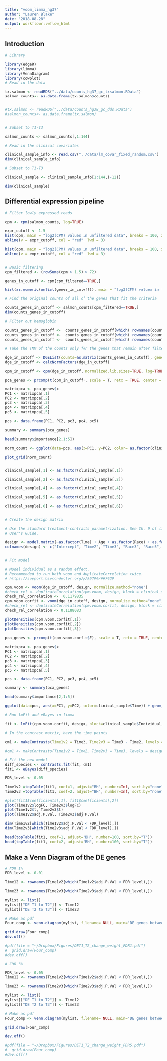 ```yaml
---
title: "voom_limma_hg37"
author: "Lauren Blake"
date: "2018-08-28"
output: workflowr::wflow_html
---
```


## Introduction

```r
# Library

library(edgeR)
library(limma)
library(VennDiagram)
library(cowplot)
# Read in the data

tx.salmon <- readRDS("../data/counts_hg37_gc_txsalmon.RData")
salmon_counts<- as.data.frame(tx.salmon$counts)


#tx.salmon <- readRDS("../data/counts_hg38_gc_dds.RData")
#salmon_counts<- as.data.frame(tx.salmon)


# Subset to T1-T3

salmon_counts <- salmon_counts[,1:144]

# Read in the clinical covariates

clinical_sample_info <- read.csv("../data/lm_covar_fixed_random.csv")
dim(clinical_sample_info)

# Subset to T1-T3

clinical_sample <- clinical_sample_info[1:144,(-12)]

dim(clinical_sample)
```

## Differential expression pipeline

```r
# Filter lowly expressed reads

cpm <- cpm(salmon_counts, log=TRUE)

expr_cutoff <- 1.5
hist(cpm, main = "log2(CPM) values in unfiltered data", breaks = 100, xlab = "log2(CPM) values")
abline(v = expr_cutoff, col = "red", lwd = 3)

hist(cpm, main = "log2(CPM) values in unfiltered data", breaks = 100, xlab = "log2(CPM) values", ylim = c(0, 100000))
abline(v = expr_cutoff, col = "red", lwd = 3)


# Basic filtering
cpm_filtered <- (rowSums(cpm > 1.5) > 72)

genes_in_cutoff <- cpm[cpm_filtered==TRUE,]

hist(as.numeric(unlist(genes_in_cutoff)), main = "log2(CPM) values in filtered data", breaks = 100, xlab = "log2(CPM) values")

# Find the original counts of all of the genes that fit the criteria 

counts_genes_in_cutoff <- salmon_counts[cpm_filtered==TRUE,]
dim(counts_genes_in_cutoff)

# Filter out hemoglobin

counts_genes_in_cutoff <-  counts_genes_in_cutoff[which( rownames(counts_genes_in_cutoff) != "HBB" ),]
counts_genes_in_cutoff <-  counts_genes_in_cutoff[which( rownames(counts_genes_in_cutoff) != "HBA2" ),]
counts_genes_in_cutoff <-  counts_genes_in_cutoff[which( rownames(counts_genes_in_cutoff) != "HBA1" ),]

# Take the TMM of the counts only for the genes that remain after filtering

dge_in_cutoff <- DGEList(counts=as.matrix(counts_genes_in_cutoff), genes=rownames(counts_genes_in_cutoff), group = as.character(t(clinical_sample$Individual)))
dge_in_cutoff <- calcNormFactors(dge_in_cutoff)

cpm_in_cutoff <- cpm(dge_in_cutoff, normalized.lib.sizes=TRUE, log=TRUE)

pca_genes <- prcomp(t(cpm_in_cutoff), scale = T, retx = TRUE, center = TRUE)

matrixpca <- pca_genes$x
PC1 <- matrixpca[,1]
PC2 <- matrixpca[,2]
pc3 <- matrixpca[,3]
pc4 <- matrixpca[,4]
pc5 <- matrixpca[,5]

pcs <- data.frame(PC1, PC2, pc3, pc4, pc5)

summary <- summary(pca_genes)

head(summary$importance[2,1:5])

norm_count <- ggplot(data=pcs, aes(x=PC1, y=PC2, color= as.factor(clinical_sample$Time))) + geom_point(aes(colour = as.factor(clinical_sample$Time))) + ggtitle("PCA of normalized counts") + scale_color_discrete(name = "Time")

plot_grid(norm_count)


clinical_sample[,1] <- as.factor(clinical_sample[,1])

clinical_sample[,2] <- as.factor(clinical_sample[,2])

clinical_sample[,4] <- as.factor(clinical_sample[,4])

clinical_sample[,5] <- as.factor(clinical_sample[,5])

clinical_sample[,6] <- as.factor(clinical_sample[,6])


# Create the design matrix

# Use the standard treatment-contrasts parametrization. See Ch. 9 of limma
# User's Guide.

design <- model.matrix(~as.factor(Time) + Age + as.factor(Race) + as.factor(BE_GROUP) + as.factor(psychmeds) + RBC + AN + AE + AL  + RIN, data = clinical_sample)
colnames(design) <- c("Intercept", "Time2", "Time3", "Race3", "Race5", "Age", "BE", "Psychmeds", "RBC", "AN", "AE", "AL", "RIN")


# Fit model 

# Model individual as a random effect.
# Recommended to run both voom and duplicateCorrelation twice.
# https://support.bioconductor.org/p/59700/#67620

cpm.voom <- voom(dge_in_cutoff, design, normalize.method="none")
#check_rel <- duplicateCorrelation(cpm.voom, design, block = clinical_sample$Individual)
check_rel_correlation <-  0.1179835
cpm.voom.corfit <- voom(dge_in_cutoff, design, normalize.method="none", plot = TRUE, block = clinical_sample$Individual, correlation = check_rel_correlation)
#check_rel <- duplicateCorrelation(cpm.voom.corfit, design, block = clinical_sample$Individual)
check_rel_correlation <- 0.1188083

plotDensities(cpm.voom.corfit[,1])
plotDensities(cpm.voom.corfit[,2])
plotDensities(cpm.voom.corfit[,3])
           
pca_genes <- prcomp(t(cpm.voom.corfit$E), scale = T, retx = TRUE, center = TRUE)

matrixpca <- pca_genes$x
PC1 <- matrixpca[,1]
PC2 <- matrixpca[,2]
pc3 <- matrixpca[,3]
pc4 <- matrixpca[,4]
pc5 <- matrixpca[,5]

pcs <- data.frame(PC1, PC2, pc3, pc4, pc5)

summary <- summary(pca_genes)

head(summary$importance[2,1:5])

ggplot(data=pcs, aes(x=PC1, y=PC2, color=clinical_sample$Time)) + geom_point(aes(colour = as.factor(clinical_sample$Time))) + ggtitle("PCA of normalized counts") + scale_color_discrete(name = "Time")

# Run lmFit and eBayes in limma

fit <- lmFit(cpm.voom.corfit, design, block=clinical_sample$Individual, correlation=check_rel_correlation)

# In the contrast matrix, have the time points

cm1 <- makeContrasts(Time1v2 = Time2, Time2v3 = Time3 - Time2, levels = design)

#cm1 <- makeContrasts(Time1v2 = Time2, Time2v3 = Time3, levels = design)

# Fit the new model
diff_species <- contrasts.fit(fit, cm1)
fit1 <- eBayes(diff_species)

FDR_level <- 0.05

Time1v2 =topTable(fit1, coef=1, adjust="BH", number=Inf, sort.by="none")
Time2v3 =topTable(fit1, coef=2, adjust="BH", number=Inf, sort.by="none")

#plot(fit1$coefficients[,1], fit1$coefficients[,2])
plot(Time1v2$logFC, Time2v3$logFC)
plot(Time1v2$t, Time2v3$t)
plot(Time1v2$adj.P.Val, Time2v3$adj.P.Val)

dim(Time1v2[which(Time1v2$adj.P.Val < FDR_level),])
dim(Time2v3[which(Time2v3$adj.P.Val < FDR_level),])

head(topTable(fit1, coef=1, adjust="BH", number=100, sort.by="T"))
head(topTable(fit1, coef=2, adjust="BH", number=100, sort.by="T"))
```


## Make a Venn Diagram of the DE genes

```r
# FDR 1%
FDR_level <- 0.01

Time12 <- rownames(Time1v2[which(Time1v2$adj.P.Val < FDR_level),])

Time23 <- rownames(Time2v3[which(Time2v3$adj.P.Val < FDR_level),])

mylist <- list()
mylist[["DE T1 to T2"]] <- Time12
mylist[["DE T2 to T3"]] <- Time23

# Make as pdf 
Four_comp <- venn.diagram(mylist, filename= NULL, main="DE genes between timepoints (1% FDR)", cex=1.5 , fill = NULL, lty=1, height=2000, width=2000, rotation.degree = 180, scaled = FALSE, cat.pos = c(0,0))

grid.draw(Four_comp)
dev.off()

#pdf(file = "~/Dropbox/Figures/DET1_T2_change_weight_FDR1.pdf")
#  grid.draw(Four_comp)
#dev.off()


```

```r
# FDR 5%

FDR_level <- 0.05
Time12 <- rownames(Time1v2[which(Time1v2$adj.P.Val < FDR_level),])

Time23 <- rownames(Time2v3[which(Time2v3$adj.P.Val < FDR_level),])

mylist <- list()
mylist[["DE T1 to T2"]] <- Time12
mylist[["DE T2 to T3"]] <- Time23

# Make as pdf 
Four_comp <- venn.diagram(mylist, filename= NULL, main="DE genes between timepoints (5% FDR)", cex=1.5 , fill = NULL, lty=1, height=2000, width=2000, rotation.degree = 180, scaled = FALSE, cat.pos = c(0,0))

grid.draw(Four_comp)

dev.off()

#pdf(file = "~/Dropbox/Figures/DET1_T2_change_weight_FDR5.pdf")
#  grid.draw(Four_comp)
#dev.off()

```

